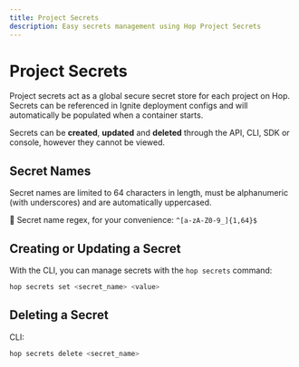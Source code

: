 ```yaml
---
title: Project Secrets
description: Easy secrets management using Hop Project Secrets
---
```


# Project Secrets

Project secrets act as a global secure secret store for each project on Hop. Secrets can be referenced in Ignite deployment configs and will automatically be populated when a container starts.

Secrets can be **created**, **updated** and **deleted** through the API, CLI, SDK or console, however they cannot be viewed.

## Secret Names

Secret names are limited to 64 characters in length, must be alphanumeric (with underscores) and are automatically uppercased.

📝 Secret name regex, for your convenience: `^[a-zA-Z0-9_]{1,64}$`

## Creating or Updating a Secret


With the CLI, you can manage secrets with the `hop secrets` command:

```sh
hop secrets set <secret_name> <value>
```

## Deleting a Secret

CLI:

```sh
hop secrets delete <secret_name>
```